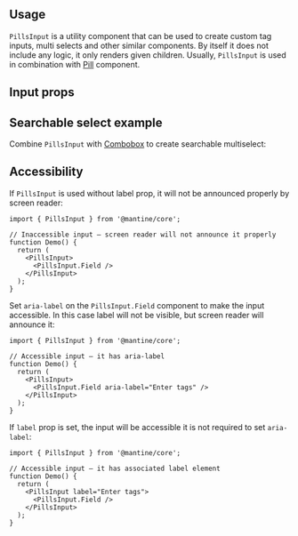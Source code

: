 

## Usage

`PillsInput` is a utility component that can be used to create custom tag inputs, multi selects and
other similar components. By itself it does not include any logic, it only renders given children.
Usually, `PillsInput` is used in combination with [Pill](/core/pill) component.

<Demo data={PillsInputDemos.usage} />

## Input props

<InputFeatures component="PillsInput" element="div" />

<Demo data={PillsInputDemos.configurator} />

## Searchable select example

Combine `PillsInput` with [Combobox](/core/combobox) to create searchable multiselect:

<Demo data={ComboboxDemos.searchableMultiselect} />

## Accessibility

If `PillsInput` is used without label prop, it will not be announced properly by screen reader:

```tsx
import { PillsInput } from '@mantine/core';

// Inaccessible input – screen reader will not announce it properly
function Demo() {
  return (
    <PillsInput>
      <PillsInput.Field />
    </PillsInput>
  );
}
```

Set `aria-label` on the `PillsInput.Field` component to make the input accessible.
In this case label will not be visible, but screen reader will announce it:

```tsx
import { PillsInput } from '@mantine/core';

// Accessible input – it has aria-label
function Demo() {
  return (
    <PillsInput>
      <PillsInput.Field aria-label="Enter tags" />
    </PillsInput>
  );
}
```

If `label` prop is set, the input will be accessible it is not required to set `aria-label`:

```tsx
import { PillsInput } from '@mantine/core';

// Accessible input – it has associated label element
function Demo() {
  return (
    <PillsInput label="Enter tags">
      <PillsInput.Field />
    </PillsInput>
  );
}
```
